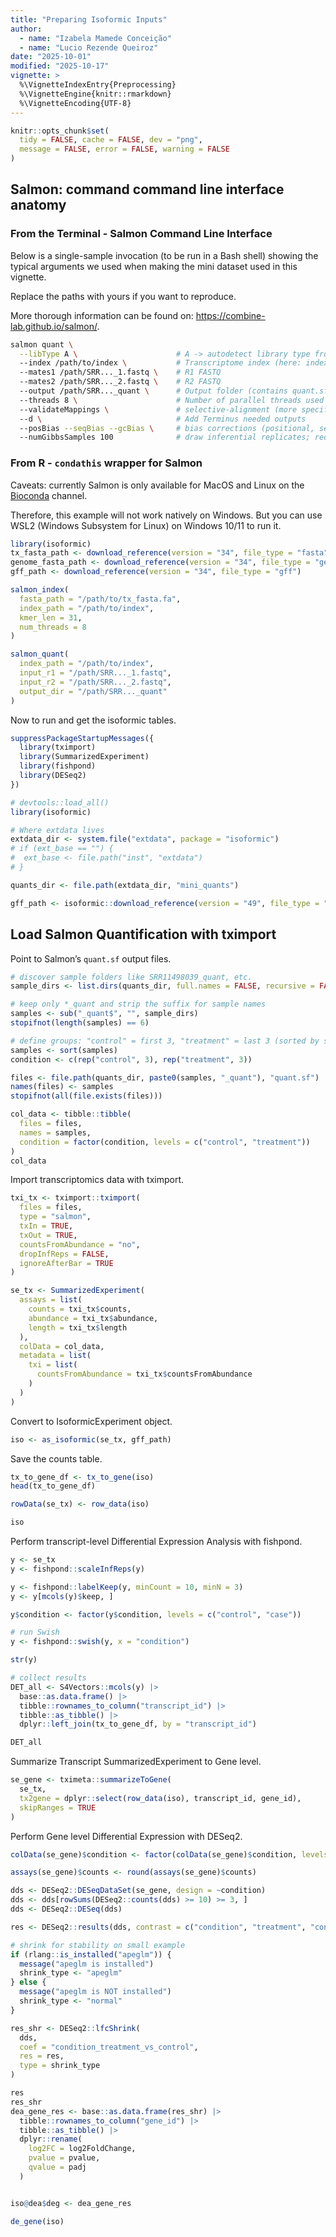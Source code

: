 ```yaml
---
title: "Preparing Isoformic Inputs"
author:
  - name: "Izabela Mamede Conceição"
  - name: "Lucio Rezende Queiroz"
date: "2025-10-01"
modified: "2025-10-17"
vignette: >
  %\VignetteIndexEntry{Preprocessing}
  %\VignetteEngine{knitr::rmarkdown}
  %\VignetteEncoding{UTF-8}
---
```


```r
knitr::opts_chunk$set(
  tidy = FALSE, cache = FALSE, dev = "png",
  message = FALSE, error = FALSE, warning = FALSE
)
```

##  Salmon: command command line interface anatomy

### From the Terminal - Salmon Command Line Interface

Below is a single-sample invocation (to be run in a Bash shell) showing the
typical arguments we used when making the mini dataset used in this vignette.

Replace the paths with yours if you want to reproduce.

More thorough information can be found on: <https://combine-lab.github.io/salmon/>.

``` bash
salmon quant \
  --libType A \                      # A -> autodetect library type from the reads
  --index /path/to/index \           # Transcriptome index (here: index built from the FASTA annotation file)
  --mates1 /path/SRR..._1.fastq \    # R1 FASTQ
  --mates2 /path/SRR..._2.fastq \    # R2 FASTQ
  --output /path/SRR..._quant \      # Output folder (contains quant.sf, aux_info/)
  --threads 8 \                      # Number of parallel threads used
  --validateMappings \               # selective-alignment (more specific, recommended)
  --d \                              # Add Terminus needed outputs
  --posBias --seqBias --gcBias \     # bias corrections (positional, sequence, GC)
  --numGibbsSamples 100              # draw inferential replicates; required for fishpond/Swish
```

### From R - `condathis` wrapper for Salmon

Caveats: currently Salmon is only available for MacOS and Linux on the [Bioconda](https://bioconda.github.io/) channel.

Therefore, this example will not work natively on Windows.
But you can use WSL2 (Windows Subsystem for Linux) on Windows 10/11 to run it.

```r
library(isoformic)
tx_fasta_path <- download_reference(version = "34", file_type = "fasta")
genome_fasta_path <- download_reference(version = "34", file_type = "genome_fasta")
gff_path <- download_reference(version = "34", file_type = "gff")

salmon_index(
  fasta_path = "/path/to/tx_fasta.fa",
  index_path = "/path/to/index",
  kmer_len = 31,
  num_threads = 8
)

salmon_quant(
  index_path = "/path/to/index",
  input_r1 = "/path/SRR..._1.fastq",
  input_r2 = "/path/SRR..._2.fastq",
  output_dir = "/path/SRR..._quant"
)
```

Now to run and get the isoformic tables.

```r
suppressPackageStartupMessages({
  library(tximport)
  library(SummarizedExperiment)
  library(fishpond)
  library(DESeq2)
})

# devtools::load_all()
library(isoformic)

# Where extdata lives
extdata_dir <- system.file("extdata", package = "isoformic")
# if (ext_base == "") {
#  ext_base <- file.path("inst", "extdata")
# }

quants_dir <- file.path(extdata_dir, "mini_quants")

gff_path <- isoformic::download_reference(version = "49", file_type = "gff")
```

## Load Salmon Quantification with tximport

Point to Salmon's `quant.sf` output files.

```r
# discover sample folders like SRR11498039_quant, etc.
sample_dirs <- list.dirs(quants_dir, full.names = FALSE, recursive = FALSE)

# keep only *_quant and strip the suffix for sample names
samples <- sub("_quant$", "", sample_dirs)
stopifnot(length(samples) == 6)

# define groups: "control" = first 3, "treatment" = last 3 (sorted by sample ID)
samples <- sort(samples)
condition <- c(rep("control", 3), rep("treatment", 3))

files <- file.path(quants_dir, paste0(samples, "_quant"), "quant.sf")
names(files) <- samples
stopifnot(all(file.exists(files)))

col_data <- tibble::tibble(
  files = files,
  names = samples,
  condition = factor(condition, levels = c("control", "treatment"))
)
col_data
```

Import transcriptomics data with tximport.

```r
txi_tx <- tximport::tximport(
  files = files,
  type = "salmon",
  txIn = TRUE,
  txOut = TRUE,
  countsFromAbundance = "no",
  dropInfReps = FALSE,
  ignoreAfterBar = TRUE
)

se_tx <- SummarizedExperiment(
  assays = list(
    counts = txi_tx$counts,
    abundance = txi_tx$abundance,
    length = txi_tx$length
  ),
  colData = col_data,
  metadata = list(
    txi = list(
      countsFromAbundance = txi_tx$countsFromAbundance
    )
  )
)
```

Convert to IsoformicExperiment object.

```r
iso <- as_isoformic(se_tx, gff_path)
```


Save the counts table.

```r
tx_to_gene_df <- tx_to_gene(iso)
head(tx_to_gene_df)

rowData(se_tx) <- row_data(iso)

iso
```

Perform transcript-level Differential Expression Analysis with fishpond.

```r
y <- se_tx
y <- fishpond::scaleInfReps(y)

y <- fishpond::labelKeep(y, minCount = 10, minN = 3)
y <- y[mcols(y)$keep, ]

y$condition <- factor(y$condition, levels = c("control", "case"))

# run Swish
y <- fishpond::swish(y, x = "condition")

str(y)
```

```r
# collect results
DET_all <- S4Vectors::mcols(y) |>
  base::as.data.frame() |>
  tibble::rownames_to_column("transcript_id") |>
  tibble::as_tibble() |>
  dplyr::left_join(tx_to_gene_df, by = "transcript_id")

DET_all
```

Summarize Transcript SummarizedExperiment to Gene level.

```r
se_gene <- tximeta::summarizeToGene(
  se_tx,
  tx2gene = dplyr::select(row_data(iso), transcript_id, gene_id),
  skipRanges = TRUE
)
```

Perform Gene level Differential Expression with DESeq2.

```r
colData(se_gene)$condition <- factor(colData(se_gene)$condition, levels = c("control", "treatment"))

assays(se_gene)$counts <- round(assays(se_gene)$counts)

dds <- DESeq2::DESeqDataSet(se_gene, design = ~condition)
dds <- dds[rowSums(DESeq2::counts(dds) >= 10) >= 3, ]
dds <- DESeq2::DESeq(dds)

res <- DESeq2::results(dds, contrast = c("condition", "treatment", "control"))

# shrink for stability on small example
if (rlang::is_installed("apeglm")) {
  message("apeglm is installed")
  shrink_type <- "apeglm"
} else {
  message("apeglm is NOT installed")
  shrink_type <- "normal"
}

res_shr <- DESeq2::lfcShrink(
  dds,
  coef = "condition_treatment_vs_control",
  res = res,
  type = shrink_type
)

res
res_shr
dea_gene_res <- base::as.data.frame(res_shr) |>
  tibble::rownames_to_column("gene_id") |>
  tibble::as_tibble() |>
  dplyr::rename(
    log2FC = log2FoldChange,
    pvalue = pvalue,
    qvalue = padj
  )


iso@dea$deg <- dea_gene_res

de_gene(iso)
```
